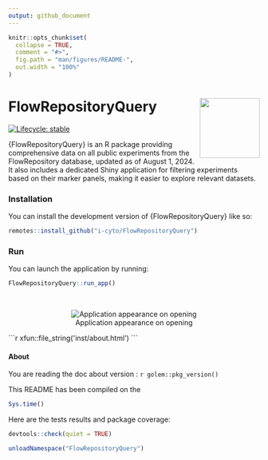 ```yaml
---
output: github_document
---
```


<!-- README.md is generated from README.Rmd. Please edit that file -->

```r
knitr::opts_chunk$set(
  collapse = TRUE,
  comment = "#>",
  fig.path = "man/figures/README-",
  out.width = "100%"
)
```

# FlowRepositoryQuery <img src="man/hex.png" align="right" alt="" width="120" />

<!-- badges: start -->
[![Lifecycle: stable](https://img.shields.io/badge/lifecycle-stable-brightgreen.svg)](https://lifecycle.r-lib.org/articles/stages.html#stable)
<!-- badges: end -->

{FlowRepositoryQuery} is an R package providing comprehensive data on all public experiments from the FlowRepository database, updated as of August 1, 2024. It also includes a dedicated Shiny application for filtering experiments based on their marker panels, making it easier to explore relevant datasets.

### Installation

You can install the development version of  {FlowRepositoryQuery} like so:

```r
remotes::install_github("i-cyto/FlowRepositoryQuery")
```


### Run

You can launch the application by running:

```r
FlowRepositoryQuery::run_app()
```

<br/>


<center>

![Application appearance on opening](man/AppView.png)

</center>

````{=html}
```r
xfun::file_string('inst/about.html')
```
````


#### About

You are reading the doc about version : `r golem::pkg_version()`

This README has been compiled on the

```r
Sys.time()
```

Here are the tests results and package coverage:

```r
devtools::check(quiet = TRUE)
```

```r
unloadNamespace("FlowRepositoryQuery")
```
